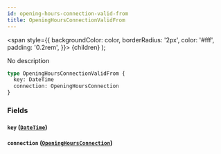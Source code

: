 ```yaml
---
id: opening-hours-connection-valid-from
title: OpeningHoursConnectionValidFrom
---
```


<span
style={{
      backgroundColor: color,
      borderRadius: '2px',
      color: '#fff',
      padding: '0.2rem',
    }}>
{children}
</span>
);

No description

```graphql
type OpeningHoursConnectionValidFrom {
  key: DateTime
  connection: OpeningHoursConnection
}
```

### Fields

#### `key` ([`DateTime`](/v1/scalars/date-time))

#### `connection` ([`OpeningHoursConnection`](/v1/objects/opening-hours-connection))
